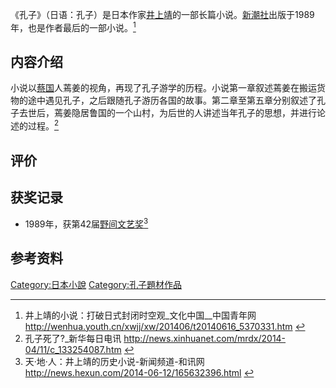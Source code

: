 《孔子》（日语：孔子）是日本作家[[井上靖|井上靖]]的一部长篇小说。[[新潮社|新潮社]]出版于1989年，也是作者最后的一部小说。<ref>井上靖的小说：打破日式封闭时空观_文化中国__中国青年网 http://wenhua.youth.cn/xwjj/xw/201406/t20140616_5370331.htm {{Wayback|url=http://wenhua.youth.cn/xwjj/xw/201406/t20140616_5370331.htm |date=20160305012859 }}</ref>

== 内容介绍 ==
小说以[[蔡国|蔡国]]人蔫姜的视角，再现了孔子游学的历程。小说第一章叙述蔫姜在搬运货物的途中遇见孔子，之后跟随孔子游历各国的故事。第二章至第五章分别叙述了孔子去世后，蔫姜隐居鲁国的一个山村，为后世的人讲述当年孔子的思想，并进行论述的过程。<ref>孔子死了?_新华每日电讯 http://news.xinhuanet.com/mrdx/2014-04/11/c_133254087.htm {{Wayback|url=http://news.xinhuanet.com/mrdx/2014-04/11/c_133254087.htm |date=20170521211106 }}</ref>

== 评价 ==

== 获奖记录 ==
* 1989年，获第42届[[野间文艺奖|野间文艺奖]]<ref>天·地·人：井上靖的历史小说-新闻频道-和讯网 http://news.hexun.com/2014-06-12/165632396.html {{Wayback|url=http://news.hexun.com/2014-06-12/165632396.html |date=20160304192944 }}</ref>

== 参考资料 ==

[[Category:日本小說|Category:日本小說]]
[[Category:孔子題材作品|Category:孔子題材作品]]